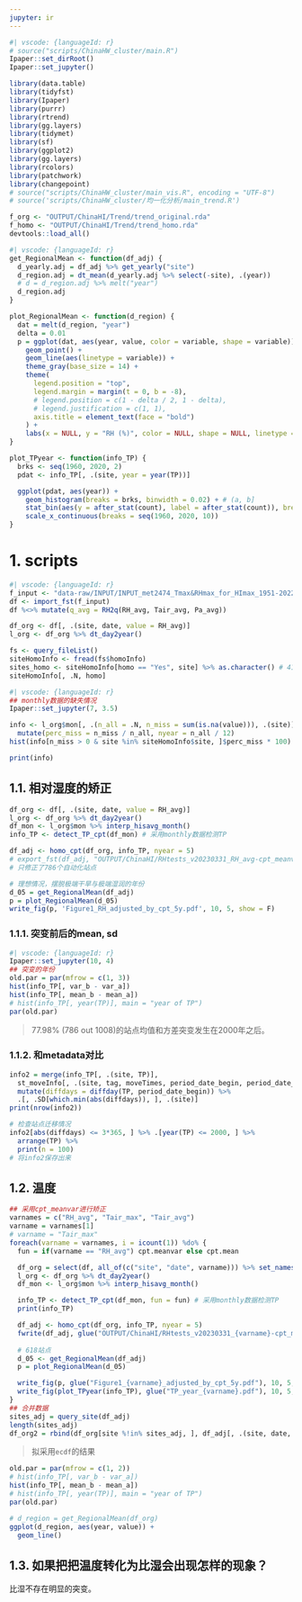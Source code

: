 ```yaml
---
jupyter: ir
---
```


```r
#| vscode: {languageId: r}
# source("scripts/ChinaHW_cluster/main.R")
Ipaper::set_dirRoot()
Ipaper::set_jupyter()

library(data.table)
library(tidyfst)
library(Ipaper)
library(purrr)
library(rtrend)
library(gg.layers)
library(tidymet)
library(sf)
library(ggplot2)
library(gg.layers)
library(rcolors)
library(patchwork)
library(changepoint)
# source("scripts/ChinaHW_cluster/main_vis.R", encoding = "UTF-8")
# source('scripts/ChinaHW_cluster/均一化分析/main_trend.R')

f_org <- "OUTPUT/ChinaHI/Trend/trend_original.rda"
f_homo <- "OUTPUT/ChinaHI/Trend/trend_homo.rda"
devtools::load_all()
```

```r
#| vscode: {languageId: r}
get_RegionalMean <- function(df_adj) {
  d_yearly.adj = df_adj %>% get_yearly("site")
  d_region.adj = dt_mean(d_yearly.adj %>% select(-site), .(year))
  # d = d_region.adj %>% melt("year")
  d_region.adj
}

plot_RegionalMean <- function(d_region) {
  dat = melt(d_region, "year")
  delta = 0.01
  p = ggplot(dat, aes(year, value, color = variable, shape = variable)) +
    geom_point() +
    geom_line(aes(linetype = variable)) +
    theme_gray(base_size = 14) +
    theme(
      legend.position = "top", 
      legend.margin = margin(t = 0, b = -8), 
      # legend.position = c(1 - delta / 2, 1 - delta),
      # legend.justification = c(1, 1),
      axis.title = element_text(face = "bold")
    ) +
    labs(x = NULL, y = "RH (%)", color = NULL, shape = NULL, linetype = NULL)
}

plot_TPyear <- function(info_TP) {
  brks <- seq(1960, 2020, 2)
  pdat <- info_TP[, .(site, year = year(TP))]

  ggplot(pdat, aes(year)) +
    geom_histogram(breaks = brks, binwidth = 0.02) + # (a, b]
    stat_bin(aes(y = after_stat(count), label = after_stat(count)), breaks = brks, geom = "text", vjust = -0.2) +
    scale_x_continuous(breaks = seq(1960, 2020, 10))
}
```

# 1. scripts

```r
#| vscode: {languageId: r}
f_input <- "data-raw/INPUT/INPUT_met2474_Tmax&RHmax_for_HImax_1951-2022_V2.fst"
df <- import_fst(f_input)
df %<>% mutate(q_avg = RH2q(RH_avg, Tair_avg, Pa_avg))

df_org <- df[, .(site, date, value = RH_avg)]
l_org <- df_org %>% dt_day2year()

fs <- query_fileList()
siteHomoInfo <- fread(fs$homoInfo)
sites_homo <- siteHomoInfo[homo == "Yes", site] %>% as.character() # 413个站点
siteHomoInfo[, .N, homo]
```

```r
#| vscode: {languageId: r}
## monthly数据的缺失情况
Ipaper::set_jupyter(7, 3.5)

info <- l_org$mon[, .(n_all = .N, n_miss = sum(is.na(value))), .(site)] %>%
  mutate(perc_miss = n_miss / n_all, nyear = n_all / 12)
hist(info[n_miss > 0 & site %in% siteHomoInfo$site, ]$perc_miss * 100)

print(info)
```

## 1.1. 相对湿度的矫正

```r
df_org <- df[, .(site, date, value = RH_avg)]
l_org <- df_org %>% dt_day2year()
df_mon <- l_org$mon %>% interp_hisavg_month()
info_TP <- detect_TP_cpt(df_mon) # 采用monthly数据检测TP

df_adj <- homo_cpt(df_org, info_TP, nyear = 5)
# export_fst(df_adj, "OUTPUT/ChinaHI/RHtests_v20230331_RH_avg-cpt_meanvar.fst")
# 只修正了786个自动化站点

# 理想情况，摆脱极端干旱与极端湿润的年份
d_05 = get_RegionalMean(df_adj)
p = plot_RegionalMean(d_05)
write_fig(p, 'Figure1_RH_adjusted_by_cpt_5y.pdf', 10, 5, show = F)
```

### 1.1.1. 突变前后的mean, sd
```r
#| vscode: {languageId: r}
Ipaper::set_jupyter(10, 4)
## 突变的年份
old.par = par(mfrow = c(1, 3))
hist(info_TP[, var_b - var_a])
hist(info_TP[, mean_b - mean_a])
# hist(info_TP[, year(TP)], main = "year of TP")
par(old.par)
```
> 77.98% (786 out 1008)的站点均值和方差突变发生在2000年之后。

### 1.1.2. 和metadata对比

```r
info2 = merge(info_TP[, .(site, TP)], 
  st_moveInfo[, .(site, tag, moveTimes, period_date_begin, period_date_end)]) %>%
  mutate(diffdays = diffday(TP, period_date_begin)) %>% 
  .[, .SD[which.min(abs(diffdays)), ], .(site)]
print(nrow(info2))

# 检查站点迁移情况
info2[abs(diffdays) <= 3*365, ] %>% .[year(TP) <= 2000, ] %>% 
  arrange(TP) %>% 
  print(n = 100)
# 将info2保存出来
```

## 1.2. 温度

```r
## 采用cpt_meanvar进行矫正
varnames = c("RH_avg", "Tair_max", "Tair_avg")
varname = varnames[1]
# varname = "Tair_max"
foreach(varname = varnames, i = icount(1)) %do% {
  fun = if(varname == "RH_avg") cpt.meanvar else cpt.mean

  df_org = select(df, all_of(c("site", "date", varname))) %>% set_names(c("site", "date", "value"))
  l_org <- df_org %>% dt_day2year()
  df_mon <- l_org$mon %>% interp_hisavg_month()

  info_TP <- detect_TP_cpt(df_mon, fun = fun) # 采用monthly数据检测TP
  print(info_TP)

  df_adj <- homo_cpt(df_org, info_TP, nyear = 5)
  fwrite(df_adj, glue("OUTPUT/ChinaHI/RHtests_v20230331_{varname}-cpt_meanvar.fst"))
  
  # 618站点
  d_05 <- get_RegionalMean(df_adj)
  p = plot_RegionalMean(d_05)

  write_fig(p, glue("Figure1_{varname}_adjusted_by_cpt_5y.pdf"), 10, 5, show = F)
  write_fig(plot_TPyear(info_TP), glue("TP_year_{varname}.pdf"), 10, 5, show = F)
}
## 合并数据
sites_adj = query_site(df_adj)
length(sites_adj)
df_org2 = rbind(df_org[site %!in% sites_adj, ], df_adj[, .(site, date, value = base)])
```

> 拟采用`ecdf`的结果

```r
old.par = par(mfrow = c(1, 2))
# hist(info_TP[, var_b - var_a])
hist(info_TP[, mean_b - mean_a])
# hist(info_TP[, year(TP)], main = "year of TP")
par(old.par)
```

```r
# d_region = get_RegionalMean(df_org)
ggplot(d_region, aes(year, value)) + 
  geom_line()
```

## 1.3. 如果把把温度转化为比湿会出现怎样的现象？

比湿不存在明显的突变。
